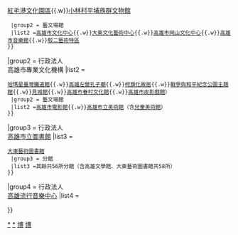 {{Navbox
|name = 高雄市政府文化局暨高雄市文化行政法人所屬展場館
|title = [[高雄市政府文化局]]暨高雄市文化行政法人所屬展場（館）
|image = 
|state = {{{state<includeonly>|autocollapse</includeonly>}}}
|groupstyle = text-align: center;
|listclass = hlist

|group1 =文化局
|list1 = 
 {{Navbox|child
  |listclass = hlist
  |group1 = 歷史場館
  |list1 = [[打狗英國領事館及官邸|打狗英國領事館文化園區]]{{.w}}[[高雄市武德殿]]{{.w}}[[紅毛港文化園區]]{{.w}}[[小林村平埔族群文物館]]
  |group2 = 藝文場館
  |list2 =[[高雄市文化中心]]{{.w}}[[大東文化藝術中心]]{{.w}}[[高雄市岡山文化中心]]{{.w}}[[高雄市音樂館]]{{.w}}[[駁二藝術特區]]
 }}
|group2 = 行政法人<br>高雄市專業文化機構
|list2 =
 {{Navbox|child
  |listclass = hlist
  |group1 = 歷史場館
  |list1 = [[高雄市立歷史博物館]]（含[[舊打狗驛故事館]]{{.w}}[[哈瑪星臺灣鐵道館]]{{.w}}[[高雄左營孔子廟]]{{.w}}[[柯旗化故居]]{{.w}}[[戰爭與和平紀念公園主題館]]{{.w}}[[見城館]]{{.w}}[[高雄市眷村文化館]]{{.w}}[[高雄市皮影戲館]]）
  |group2 = 藝文場館
  |list2 =[[高雄市電影館]]{{.w}}[[高雄市立美術館]]（含[[兒童美術館]]）
 }}
|group3 = 行政法人<br>[[高雄市立圖書館]]
|list3 =
 {{Navbox|child
  |listclass = hlist
  |group1 = 總館
  |list1 = [[高雄市立圖書館總館]]
  |group2 = 特藏分館
  |list2 =[[高雄文學館]]{{.w}}[[大東藝術圖書館]]
  |group3 = 分館
  |list3 =其餘共56所分館（含高雄文學館、大東藝術圖書館共58所）
 }}
|group4 = 行政法人<br>[[高雄流行音樂中心]]
|list4 =
 {{Navbox|child
  |listclass = hlist
  |group1 = 展演場館
  |list1 = 主展演館、室外展演空間
  |group2 = 文化場館
  |list2 =海洋文化展覽中心
  |group3 = 主題場館
  |list3 = [[KKBOX]]、[[TeSL|TeSL電競館]]、遊艇俱樂部
 }}
}}<noinclude>

[[Category:高雄市文化局|*]]
[[Category:台灣的博物館|*]]
[[Category:台灣旅遊模板|博]]
[[Category:台灣文化模板|博]]
</noinclude>